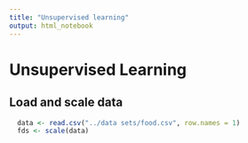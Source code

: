 ```yaml
---
title: "Unsupervised learning"
output: html_notebook
---
```


# Unsupervised Learning

## Load and scale data

```r
  data <- read.csv("../data sets/food.csv", row.names = 1)
  fds <- scale(data)
```